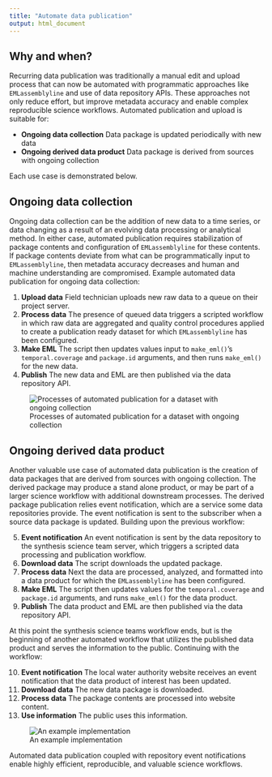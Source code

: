 ```yaml
---
title: "Automate data publication"
output: html_document
---
```


## Why and when?

Recurring data publication was traditionally a manual edit and upload process that can now be automated with programmatic approaches like `EMLassemblyline` and use of data repository APIs. These approaches not only reduce effort, but improve metadata accuracy and enable complex reproducible science workflows. Automated publication and upload is suitable for:

* **Ongoing data collection** Data package is updated periodically with new data
* **Ongoing derived data product** Data package is derived from sources with ongoing collection

Each use case is demonstrated below.

## Ongoing data collection

Ongoing data collection can be the addition of new data to a time series, or data changing as a result of an evolving data processing or analytical method. In either case, automated publication requires stabilization of package contents and configuration of `EMLassemblyline` for these contents. If package contents deviate from what can be programmatically input to `EMLassemblyline`, then metadata accuracy decreases and human and machine understanding are compromised. Example automated data publication for ongoing data collection:

1. **Upload data** Field technician uploads new raw data to a queue on their project server.
2. **Process data** The presence of queued data triggers a scripted workflow in which raw data are aggregated and quality control procedures applied to create a publication ready dataset for which `EMLassemblyline` has been configured.
3. **Make EML** The script then updates values input to `make_eml()`’s `temporal.coverage` and `package.id` arguments, and then runs `make_eml()` for the new data.
4. **Publish** The new data and EML are then published via the data repository API.

![Processes of automated publication for a dataset with ongoing collection](automated_publication_ongoing.png)

## Ongoing derived data product

Another valuable use case of automated data publication is the creation of data packages that are derived from sources with ongoing collection. The derived package may produce a stand alone product, or may be part of a larger science workflow with additional downstream processes. The derived package publication relies event notification, which are a service some data repositories provide. The event notification is sent to the subscriber when a source data package is updated. Building upon the previous workflow:

5. **Event notification** An event notification is sent by the data repository to the synthesis science team server, which triggers a scripted data processing and publication workflow.
6. **Download data** The script downloads the updated package.
7. **Process data** Next the data are processed, analyzed, and formatted into a data product for which the `EMLassemblyline` has been configured.
8. **Make EML** The script then updates values for the `temporal.coverage` and `package.id` arguments, and runs `make_eml()` for the data product.
9. **Publish** The data product and EML are then published via the data repository API.

At this point the synthesis science teams workflow ends, but is the beginning of another automated workflow that utilizes the published data product and serves the information to the public. Continuing with the workflow:

10. **Event notification** The local water authority website receives an event notification that the data product of interest has been updated.
11. **Download data** The new data package is downloaded.
12. **Process data** The package contents are processed into website content.
13. **Use information** The public uses this information.

![An example implementation](automated_publication_derived.png)

Automated data publication coupled with repository event notifications enable highly efficient, reproducible, and valuable science workflows.
